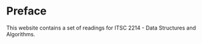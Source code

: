 # Preface {.unnumbered}

This website contains a set of readings for ITSC 2214 - Data Structures and Algorithms.
